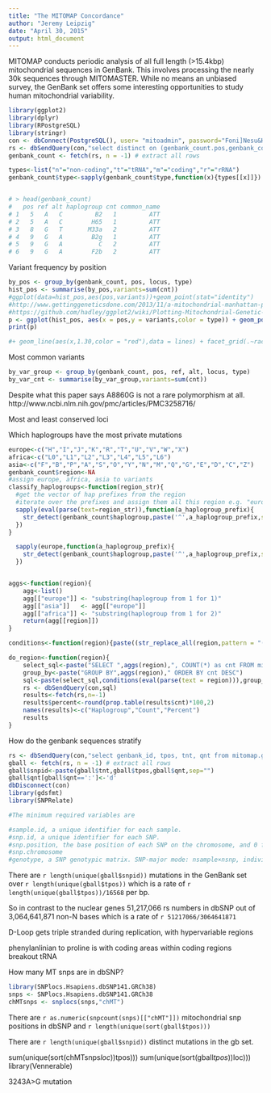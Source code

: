 ```yaml
---
title: "The MITOMAP Concordance"
author: "Jeremy Leipzig"
date: "April 30, 2015"
output: html_document
---
```


MITOMAP conducts periodic analysis of all full length (>15.4kbp) mitochondrial sequences in GenBank. This involves processing the nearly 30k sequences through MITOMASTER. While no means an unbiased survey, the GenBank set offers some interesting opportunities to study human mitochondrial variability.

```r
library(ggplot2)
library(dplyr)
library(RPostgreSQL)
library(stringr)
con <- dbConnect(PostgreSQL(), user= "mitoadmin", password="Foni]Nesu&Huh?", dbname="mito", host="rescommapdb01.research.chop.edu")
rs <- dbSendQuery(con,"select distinct on (genbank_count.pos,genbank_count.ref,genbank_count.alt,genbank_count.haplogroup,genbank_count.cnt) genbank_count.*, common_name as locus, type from mitomap.genbank_count LEFT JOIN mitomaster.locus ON (starting <= ending AND starting<=pos AND ending>=pos) OR (ending < starting AND (pos <=ending OR pos >=starting)) ORDER BY pos, ref, alt, haplogroup, cnt, locus_id")
genbank_count <- fetch(rs, n = -1) # extract all rows

types<-list("n"="non-coding","t"="tRNA","m"="coding","r"="rRNA")
genbank_count$type<-sapply(genbank_count$type,function(x){types[[x]]})


# > head(genbank_count)
#   pos ref alt haplogroup cnt common_name
# 1   5   A   C         B2   1         ATT
# 2   5   A   C        H65   1         ATT
# 3   8   G   T       M33a   2         ATT
# 4   9   G   A        B2g   1         ATT
# 5   9   G   A          C   2         ATT
# 6   9   G   A        F2b   2         ATT
```

Variant frequency by position

```r
by_pos <- group_by(genbank_count, pos, locus, type)
hist_pos <- summarise(by_pos,variants=sum(cnt))
#ggplot(data=hist_pos,aes(pos,variants))+geom_point(stat="identity")
#http://www.gettinggeneticsdone.com/2013/11/a-mitochondrial-manhattan-plot.html
#https://github.com/hadley/ggplot2/wiki/Plotting-Mitochondrial-Genetic-Association-Results
p <- ggplot(hist_pos, aes(x = pos,y = variants,color = type)) + geom_point()+ coord_polar(direction = -1) 
print(p)

#+ geom_line(aes(x,1.30,color = "red"),data = lines) + facet_grid(.~race2) + geom_line(aes(y=extraline)) + geom_point(aes(x,y,color = gene),data=lines) + scale_colour_manual(values = #colours,"Genes",breaks = c("Control-Region","tRNA","rRNA","Non-Coding","ND1","ND2","CO1","CO2","ATP8","ATP6","CO3","ND3","ND4L","ND4","ND5","ND6","CYB"),labels = c("Control #Region","tRNA","rRNA","Non-Coding","ND1","ND2","CO1","CO2","ATP8","ATP6","CO3","ND3","ND4L","ND4","ND5","ND6","CYB"))+ opts(title = "Negative Log P-value of Mitochondrial Hits", #axis.text.x = theme_blank(), axis.title.y = theme_blank(), axis.title.x=theme_blank()) + layer(geom="text",mapping =aes(x,y,label = x),data = bdries,size=2.5)
```

Most common variants
```r
by_var_group <- group_by(genbank_count, pos, ref, alt, locus, type)
by_var_cnt <- summarise(by_var_group,variants=sum(cnt))

```

Despite what this paper says A8860G is not a rare polymorphism at all.
http://www.ncbi.nlm.nih.gov/pmc/articles/PMC3258716/

Most and least conserved loci


Which haplogroups have the most private mutations
```r
europe<-c("H","I","J","K","R","T","U","V","W","X")
africa<-c("L0","L1","L2","L3","L4","L5","L6")
asia<-c("F","B","P","A","S","O","Y","N","M","Q","G","E","D","C","Z")
genbank_count$region<-NA
#assign europe, africa, asia to variants
classify_haplogroups<-function(region_str){
  #get the vector of hap prefixes from the region
  #iterate over the prefixes and assign them all this region e.g. "europe"
  sapply(eval(parse(text=region_str)),function(a_haplogroup_prefix){
    str_detect(genbank_count$haplogroup,paste('^',a_haplogroup_prefix,sep=""))
  })
}

  sapply(europe,function(a_haplogroup_prefix){
    str_detect(genbank_count$haplogroup,paste('^',a_haplogroup_prefix,sep=""))
  })


aggs<-function(region){
	agg<-list()
	agg[["europe"]] <- "substring(haplogroup from 1 for 1)"
	agg[["asia"]]   <- agg[["europe"]]
	agg[["africa"]] <- "substring(haplogroup from 1 for 2)"
	return(agg[[region]])
}

conditions<-function(region){paste((str_replace_all(region,pattern = "(.+)",replacement="OR haplogroup LIKE '\\1%'")),collapse=" ")}

do_region<-function(region){
	select_sql<-paste("SELECT ",aggs(region),", COUNT(*) as cnt FROM mitomap.genbank_haplogroup WHERE False")
	group_by<-paste("GROUP BY",aggs(region)," ORDER BY cnt DESC")
	sql<-paste(select_sql,conditions(eval(parse(text = region))),group_by)
	rs <- dbSendQuery(con,sql)
	results<-fetch(rs,n=-1)
	results$percent<-round(prop.table(results$cnt)*100,2)
	names(results)<-c("Haplogroup","Count","Percent")
	results
}
```

How do the genbank sequences stratify
```r
rs <- dbSendQuery(con,"select genbank_id, tpos, tnt, qnt from mitomap.genbank")
gball <- fetch(rs, n = -1) # extract all rows
gball$snpid<-paste(gball$tnt,gball$tpos,gball$qnt,sep="")
gball$qnt[gball$qnt==':']<-'d'
dbDisconnect(con)
library(gdsfmt)
library(SNPRelate)

#The minimum required variables are

#sample.id, a unique identifier for each sample.
#snp.id, a unique identifier for each SNP.
#snp.position, the base position of each SNP on the chromosome, and 0 for unknown position; it does not allow NA.
#snp.chromosome
#genotype, a SNP genotypic matrix. SNP-major mode: nsample×nsnp, individual-major mode: nsnp×nsample.

```

There are `r length(unique(gball$snpid))` mutations in the GenBank set over `r length(unique(gball$tpos))` which is a rate of `r length(unique(gball$tpos))/16568` per bp.

So in contrast to the nuclear genes 51,217,066 rs numbers in dbSNP out of 3,064,641,871 non-N bases which is a rate of `r 51217066/3064641871`

D-Loop gets triple stranded during replication, with hypervariable regions

phenylanlinian to proline is with coding areas
within coding regions breakout tRNA




How many MT snps are in dbSNP?
```r
library(SNPlocs.Hsapiens.dbSNP141.GRCh38)
snps <- SNPlocs.Hsapiens.dbSNP141.GRCh38
chMTsnps <- snplocs(snps,"chMT")
```

There are `r as.numeric(snpcount(snps)[["chMT"]])` mitochondrial snp positions in dbSNP and `r length(unique(sort(gball$tpos)))`

There are `r length(unique(gball$snpid))` distinct mutations in the gb set.

sum(unique(sort(chMTsnps$loc)) %in% unique(sort(gball$tpos)))
sum(unique(sort(gball$tpos)) %in% unique(sort(chMTsnps$loc)))
library(Vennerable)

3243A>G mutation


